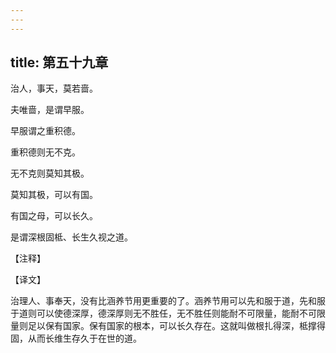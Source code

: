 ```yaml
---
---
---
```

title: 第五十九章
---

治人，事天，莫若啬。

夫唯啬，是谓早服。

早服谓之重积德。

重积德则无不克。

无不克则莫知其极。

莫知其极，可以有国。

有国之母，可以长久。

是谓深根固柢、长生久视之道。

【注释】

【译文】

治理人、事奉天，没有比涵养节用更重要的了。涵养节用可以先和服于道，先和服于道则可以使德深厚，德深厚则无不胜任，无不胜任则能耐不可限量，能耐不可限量则足以保有国家。保有国家的根本，可以长久存在。这就叫做根扎得深，柢撑得固，从而长维生存久于在世的道。
